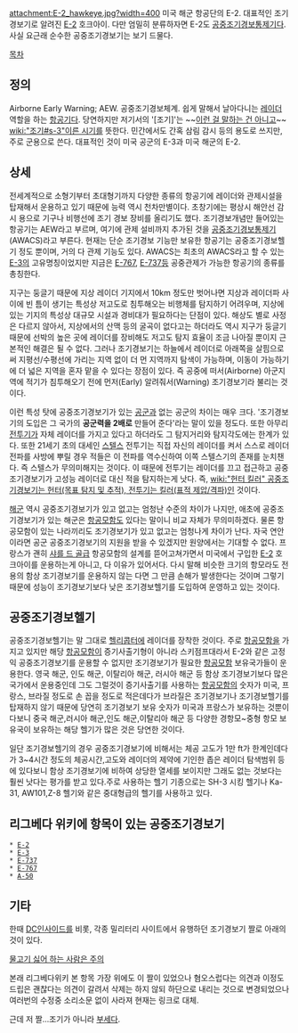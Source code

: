 attachment:E-2_hawkeye.jpg?width=400
미국 해군 항공단의 E-2. 대표적인 조기경보기로 알려진 [[E-2]] 호크아이. 다만 엄밀히 분류하자면 E-2도 [[공중조기경보통제기]]다. 사실 요근래 순수한 공중조기경보기는 보기 드물다.

[[목차]]
== 정의 ==
Airborne Early Warning; AEW. 공중조기경보체계. 쉽게 말해서 날아다니는 [[레이더]] 역할을 하는 [[항공기]]다. 당연하지만 저기서의 '[조기]'는 ~~[http://img.bemil.chosun.com/nbrd/data/10037/upfile/201209/20120906141814.jpg 이런 걸 말하는 건 아니고]~~ [[wiki:"조기#s-3"이른 시기]]를 뜻한다. 민간에서도 간혹 삼림 감시 등의 용도로 쓰지만, 주로 군용으로 쓴다. 대표적인 것이 미국 공군의 E-3과 미국 해군의 E-2.

== 상세 ==
전세계적으로 소형기부터 초대형기까지 다양한 종류의 항공기에 레이더와 관제시설을 탑재해서 운용하고 있기 때문에 능력 역시 천차만별이다. 초창기에는 평상시 해안선 감시 용으로 기구나 비행선에 조기 경보 장비를 올리기도 했다. 조기경보개념만 들어있는 항공기는 AEW라고 부르며, 여기에 관제 설비까지 추가된 것을 [[공중조기경보통제기]](AWACS)라고 부른다. 현재는 단순 조기경보 기능만 보유한 항공기는 공중조기경보헬기 정도 뿐이며, 거의 다 관제 기능도 있다. AWACS는 최초의 AWACS라고 할 수 있는 [[E-3]]의 고유명칭이었지만 지금은 [[E-767]], [[E-737]]등 공중관제가 가능한 항공기의 종류를 총칭한다.

지구는 둥글기 때문에 지상 레이더 기지에서 10km 정도만 벗어나면 지상과 레이더파 사이에 빈 틈이 생기는 특성상 저고도로 침투해오는 비행체를 탐지하기 어려우며, 지상에 있는 기지의 특성상 대규모 시설과 경비대가 필요하다는 단점이 있다. 해상도 별로 사정은 다르지 않아서, 지상에서의 산맥 등의 굴곡이 없다고는 하더라도 역시 지구가 둥글기 때문에 선박의 높은 곳에 레이더를 장비해도 저고도 탐지 효율이 조금 나아질 뿐이지 근본적인 해결은 될 수 없다. 그러나 조기경보기는 하늘에서 레이더로 아래쪽을 살핌으로써 지평선/수평선에 가리는 지역 없이 더 먼 지역까지 탐색이 가능하며, 이동이 가능하기에 더 넓은 지역을 혼자 맡을 수 있다는 장점이 있다. 즉 공중에 떠서(Airborne) 아군지역에 적기가 침투해오기 전에 먼저(Early) 알려줘서(Warning) 조기경보기라 불리는 것이다.

이런 특성 탓에 공중조기경보기가 있는 [[공군]]과 없는 공군의 차이는 매우 크다. '조기경보기의 도입은 그 국가의 '''공군력을 2배로''' 만들어 준다'라는 말이 있을 정도다. 또한 아무리 [[전투기]]가 자체 레이더를 가지고 있다고 하더라도 그 탐지거리와 탐지각도에는 한계가 있다. 또한 21세기 초의 대세인 [[스텔스]] 전투기는 직접 자신의 레이더를 켜서 스스로 레이더 전파를 사방에 뿌릴 경우 적들은 이 전파를 역수신하여 이쪽 스텔스기의 존재를 눈치챈다. 즉 스텔스가 무의미해지는 것이다. 이 때문에 전투기는 레이더를 끄고 접근하고 공중조기경보기가 고성능 레이더로 대신 적을 탐지하는게 낫다. 즉, [[wiki:"헌터 킬러" 공중조기경보기는 헌터(목표 탐지 및 추적), 전투기는 킬러(표적 제압/격파)]]인 것이다.

[[해군]] 역시 공중조기경보기가 있고 없고는 엄청난 수준의 차이가 나지만, 애초에 공중조기경보기가 있는 해군은 [[항공모함]]도 있다는 말이니 비교 자체가 무의미하겠다. 물론 항공모함이 있는 나라끼리도 조기경보기가 있고 없고는 엄청나게 차이가 난다. 자국 연안이라면 공군 공중조기경보기의 지원을 받을 수 있겠지만 원양에서는 기대할 수 없다. 프랑스가 괜히 [[샤를 드 골급]] 항공모함의 설계를 뜯어고쳐가면서 미국에서 구입한 [[E-2]] 호크아이를 운용하는게 아니고, 다 이유가 있어서다. 다시 말해 비슷한 크기의 항모라도 전용의 함상 조기경보기를 운용하지 않는 다면 그 만큼 손해가 발생한다는 것이며 그렇기 때문에 성능이 조기경보기보다 낮은 조기경보헬기를 도입하여 운영하고 있는 것이다.

== 공중조기경보헬기 ==
공중조기경보헬기는 말 그대로 [[헬리콥터]]에 레이더를 장착한 것이다. 주로 [[항공모함]]을 가지고 있지만 해당 [[항공모함]]이 증기사출기형이 아니라 스키점프대라서 E-2와 같은 고정익 공중조기경보기를 운용할 수 없지만 조기경보기가 필요한 [[항공모함]] 보유국가들이 운용한다. 영국 해군, 인도 해군, 이탈리아 해군, 러시아 해군 등 함상 조기경보기보다 많은 국가에서 운용중인데 그도 그럴것이 증기사출기를 사용하는 [[항공모함]]의 숫자가 미국, 프랑스, 브라질 정도로 손 꼽을 정도로 적은데다가 브라질은 조기경보기나 조기경보헬기를 탑재하지 않기 때문에 당연히 조기경보기 보유 숫자가 미국과 프랑스가 보유하는 것뿐이다보니 중국 해군,러시아 해군,인도 해군,이탈리아 해군 등 다양한 경항모~중형 항모 보유국이 보유하는 해당 헬기가 많은 것은 당연한 것이다.

일단 조기경보헬기의 경우 공중조기경보기에 비해서는 체공 고도가 1만 ft가 한계인데다가 3~4시간 정도의 체공시간,고도와 레이더의 제약에 기인한 좁은 레이더 탐색범위 등에 있다보니 함상 조기경보기에 비하여 상당한 열세를 보이지만 그래도 없는 것보다는 훨씬 낫다는 평가를 받고 있다.주로 사용하는 헬기 기종으로는 SH-3 시킹 헬기나 Ka-31, AW101,Z-8 헬기와 같은 중대형급의 헬기를 사용하고 있다.

== 리그베다 위키에 항목이 있는 공중조기경보기 ==
 * [[E-2]]
 * [[E-3]]
 * [[E-737]]
 * [[E-767]]
 * [[A-50]]

== 기타 ==

한때 [[DC인사이드]]를 비롯, 각종 밀리터리 사이트에서 유행하던 조기경보기 짤로 아래의 것이 있다. 

[http://img.bemil.chosun.com/nbrd/data/10037/upfile/201209/20120906141814.jpg 물고기 싫어 하는 사람은 주의 ]

본래 리그베다위키 본 항목 가장 위에도 이 짤이 있었으나 혐오스럽다는 의견과 이정도 드립은 괜찮다는 의견이 갈려서 삭제는 하지 않되 하단으로 내리는 것으로 변경되었으나 여러번의 수정중 소리소문 없이 사라져 현재는 링크로 대체.

근데 저 짤...조기가 아니라 [[부세]]다.
